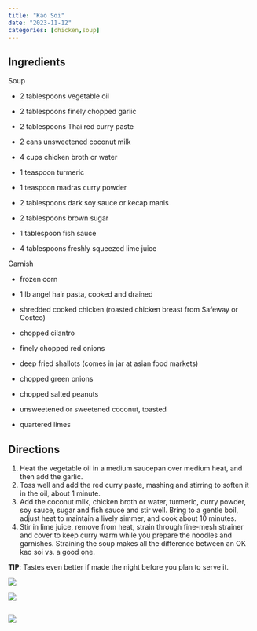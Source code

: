 ```yaml
---
title: "Kao Soi"
date: "2023-11-12"
categories: [chicken,soup]
---
```


## Ingredients

Soup

-   2 tablespoons vegetable oil

-   2 tablespoons finely chopped garlic

-   2 tablespoons Thai red curry paste

-   2 cans unsweetened coconut milk

-   4 cups chicken broth or water

-   1 teaspoon turmeric

-   1 teaspoon madras curry powder

-   2 tablespoons dark soy sauce or kecap manis

-   2 tablespoons brown sugar

-   1 tablespoon fish sauce

-   4 tablespoons freshly squeezed lime juice

Garnish

-   frozen corn

-   1 lb angel hair pasta, cooked and drained

-   shredded cooked chicken (roasted chicken breast from Safeway or Costco)

-   chopped cilantro

-   finely chopped red onions

-   deep fried shallots (comes in jar at asian food markets)

-   chopped green onions

-   chopped salted peanuts

-   unsweetened or sweetened coconut, toasted

-   quartered limes

## Directions

1.  Heat the vegetable oil in a medium saucepan over medium heat, and then add the garlic.
2.  Toss well and add the red curry paste, mashing and stirring to soften it in the oil, about 1 minute.
3.  Add the coconut milk, chicken broth or water, turmeric, curry powder, soy sauce, sugar and fish sauce and stir well. Bring to a gentle boil, adjust heat to maintain a lively simmer, and cook about 10 minutes.
4.  Stir in lime juice, remove from heat, strain through fine-mesh strainer and cover to keep curry warm while you prepare the noodles and garnishes. Straining the soup makes all the difference between an OK kao soi vs. a good one.

**TIP**: Tastes even better if made the night before you plan to serve it.

![](PXL_20231118_020028211.PORTRAIT.jpg)

![](PXL_20231118_015804259.jpg)

## ![](IMG-20231112-WA0000.jpg)
